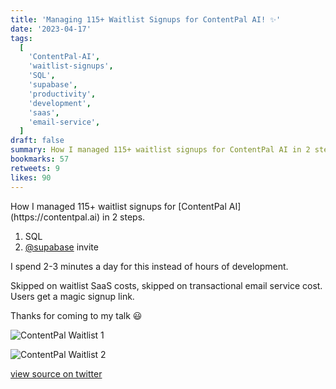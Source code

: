 ```yaml
---
title: 'Managing 115+ Waitlist Signups for ContentPal AI! ✨'
date: '2023-04-17'
tags:
  [
    'ContentPal-AI',
    'waitlist-signups',
    'SQL',
    'supabase',
    'productivity',
    'development',
    'saas',
    'email-service',
  ]
draft: false
summary: How I managed 115+ waitlist signups for ContentPal AI in 2 steps. Find out how I saved time and costs!
bookmarks: 57
retweets: 9
likes: 90
---
```


<ContentPieceWrapper>
How I managed 115+ waitlist signups for [ContentPal AI](https://contentpal.ai) in 2 steps.

1. SQL
2. [@supabase](https://twitter.com/supabase) invite

I spend 2-3 minutes a day for this instead of hours of development.

Skipped on waitlist SaaS costs, skipped on transactional email service cost. Users get a magic signup link.

Thanks for coming to my talk 😃

![ContentPal Waitlist 1](/static/images/contentpal-waitlist-1.jpeg)

![ContentPal Waitlist 2](/static/images/contentpal-waitlist-2.png)

</ContentPieceWrapper>

[view source on twitter](https://twitter.com/d4m1n/status/1647978004692213761)
